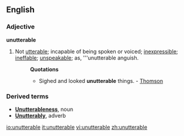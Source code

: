 ==English==

===Adjective===
'''unutterable'''

#Not [[utterable]]; incapable of being spoken or voiced; [[inexpressible]]; [[ineffable]]; [[unspeakable]]; as, '''unutterable anguish.
#:'''Quotations'''
#:*Sighed and looked '''unutterable''' things. -  [[Thomson]]
===Derived terms===
*'''[[Unutterableness]]''', noun
*'''[[Unutterably]]''', adverb

[[io:unutterable]]
[[it:unutterable]]
[[vi:unutterable]]
[[zh:unutterable]]